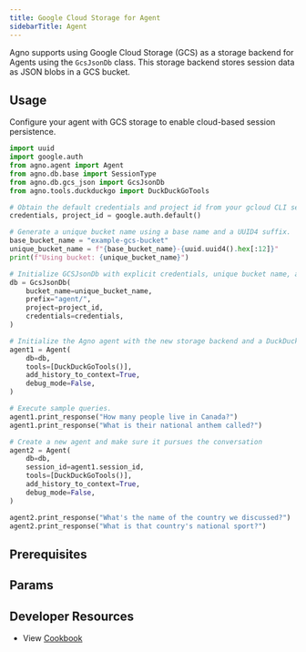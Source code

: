 ```yaml
---
title: Google Cloud Storage for Agent
sidebarTitle: Agent
---
```


Agno supports using Google Cloud Storage (GCS) as a storage backend for Agents using the `GcsJsonDb` class. This storage backend stores session data as JSON blobs in a GCS bucket.

## Usage

Configure your agent with GCS storage to enable cloud-based session persistence.

```python gcs_for_agent.py
import uuid
import google.auth
from agno.agent import Agent
from agno.db.base import SessionType
from agno.db.gcs_json import GcsJsonDb
from agno.tools.duckduckgo import DuckDuckGoTools

# Obtain the default credentials and project id from your gcloud CLI session.
credentials, project_id = google.auth.default()

# Generate a unique bucket name using a base name and a UUID4 suffix.
base_bucket_name = "example-gcs-bucket"
unique_bucket_name = f"{base_bucket_name}-{uuid.uuid4().hex[:12]}"
print(f"Using bucket: {unique_bucket_name}")

# Initialize GCSJsonDb with explicit credentials, unique bucket name, and project.
db = GcsJsonDb(
    bucket_name=unique_bucket_name,
    prefix="agent/",
    project=project_id,
    credentials=credentials,
)

# Initialize the Agno agent with the new storage backend and a DuckDuckGo search tool.
agent1 = Agent(
    db=db,
    tools=[DuckDuckGoTools()],
    add_history_to_context=True,
    debug_mode=False,
)

# Execute sample queries.
agent1.print_response("How many people live in Canada?")
agent1.print_response("What is their national anthem called?")

# Create a new agent and make sure it pursues the conversation
agent2 = Agent(
    db=db,
    session_id=agent1.session_id,
    tools=[DuckDuckGoTools()],
    add_history_to_context=True,
    debug_mode=False,
)

agent2.print_response("What's the name of the country we discussed?")
agent2.print_response("What is that country's national sport?")
```

## Prerequisites

<Snippet file="gcs-auth-storage.mdx" />

## Params

<Snippet file="db-gcs-params.mdx" />

## Developer Resources

- View [Cookbook](https://github.com/agno-agi/agno/blob/main/cookbook/db/gcs/gcs_json_for_agent.py)

